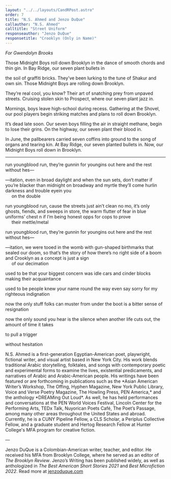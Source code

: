 ```yaml
---
layout: "../../layouts/CandRPost.astro"
order: 7
title: "N.S. Ahmed and Jenzo DuQue"
callauthor: "N.S. Ahmed"
calltitle: "Street Uniform"
responseauthor: "Jenzo DuQue"
responsetitle: "Crooklyn (Only in Name)"
---
```



<CandRItem id="call" title={frontmatter.calltitle} author={frontmatter.callauthor}>

*For Gwendolyn Brooks* 

Those Midnight Boys roll down Brooklyn
in the dance of smooth chords and thin gin. 
In Bay Ridge, our seven plant bullets in 

the soil of graffiti bricks. They’ve been 
lurking to the tune of Shakur and own sin. Those 
Midnight Boys are rolling down Brooklyn. 

They’re real cool, you know? Their art of snatching
prey from unpaved streets. Cruising stolen skin to
Prospect, where our seven plant jazz in. 

Mornings, boys leave high-school during recess. 
Gathering at the Shovel, our pool players begin 
striking matches and plans to roll down Brooklyn. 

It’s dead late soon. Our seven boys filling the air in 
straight methane, begin to lose their grins. On the 
highway, our seven plant their blood in. 

In June, the pallbearers carried seven coffins into 
ground to the song of organs and tearing kin. At 
Bay Ridge, our seven planted bullets in. Now,
our Midnight Boys roll down in Brooklyn.


</CandRItem>

---

<CandRItem id="response" title={frontmatter.responsetitle} author={frontmatter.responseauthor}>


run youngblood run, they’re gunnin for youngins out here and the rest without hes—

—itation, even in broad daylight and when the sun sets, don’t matter if you’re blacker than midnight on broadway and myrtle they’ll come hurlin darkness and trouble eyein you
<br />&nbsp;&nbsp;&nbsp;&nbsp; on the double

run youngblood run, cause the streets just ain’t clean no mo, it’s only ghosts, fiends, and sweeps in store, the warm flutter of fear in blue uniforms’ chest n if I’m being honest opps for cops to prove 
<br />&nbsp;&nbsp;&nbsp;&nbsp; their mettle/metal

run youngblood run, they’re gunnin for youngins out here and the rest without hes—

—itation, we were tooed in the womb with gun-shaped birthmarks that sealed our doom, so that’s the story of how there’s no right side of a boom and Crooklyn as a concept is just a sign 
<br />&nbsp;&nbsp;&nbsp;&nbsp; of our decimation

used to be that your biggest concern was idle cars and cinder blocks making their acquaintance 

used to be people knew your name round the way even say sorry for my righteous indignation

now the only stuff folks can muster from under the boot is a bitter sense of resignation

now the only sound you hear is the silence when another life cuts out, the amount of time it takes 

to pull a trigger 

without hesitation


</CandRItem>

<CandRBio>
<span class="darkText">N.S. Ahmed</span> is a first-generation Egyptian-American poet, playwright, fictional writer, and visual artist based in New York City. His work blends traditional Arabic storytelling, folktales, and songs with contemporary poetic and experimental forms to examine the lives, existential predicaments, and narratives of Arabic and Arabic-American people. His writings have been featured or are forthcoming in publications such as the *Asian American Writer’s Workshop, The Offing, Hyphen Magazine, New York Public Library, Voice and Verse Poetry Magazine, The Howling Press, PEN America,* and the anthology *DREAMing Out Loud*. As well, he has held performances and conversations at the PEN World Voices Festival, Lincoln Center for the Performing Arts, TEDx Talk, Nuyorican Poets Café, The Poet’s Passage, among many other areas throughout the United States and abroad. Currently, he is a CUNY Pipeline Fellow, a CLS Scholar, a Periplus Collective Fellow, and a graduate student and Hertog Research Fellow at Hunter College's MFA program for creative fiction.

—

<span class="darkText">Jenzo DuQue</span> is a Colombian-American writer, teacher, and editor. He received his MFA from Brooklyn College, where he served as an editor of *The Brooklyn Review*. Jenzo’s Writing has been published widely, as well as anthologized in *The Best American Short Stories 2021* and *Best Microfiction 2022*. Read more at [jenzoduque.com](https://jenzoduque.com/)
</CandRBio>